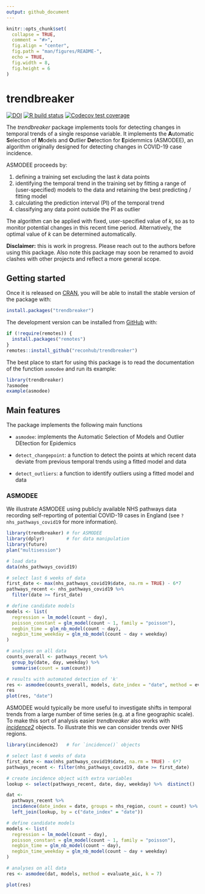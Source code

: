 ```yaml
---
output: github_document
---
```


<!-- README.md is generated from README.Rmd. Please edit that file -->

```r
knitr::opts_chunk$set(
  collapse = TRUE,
  comment = "#>",
  fig.align = "center",
  fig.path = "man/figures/README-",
  echo = TRUE,
  fig.width = 8,
  fig.height = 6
)
```

# trendbreaker

<!-- badges: start -->
[![DOI](https://zenodo.org/badge/DOI/10.5281/zenodo.3888494.svg)](https://doi.org/10.5281/zenodo.3888494)
[![R build status](https://github.com/reconhub/trendbreaker/workflows/R-CMD-check/badge.svg)](https://github.com/reconhub/trendbreaker/actions)
[![Codecov test coverage](https://codecov.io/gh/reconhub/trendbreaker/branch/master/graph/badge.svg)](https://codecov.io/gh/reconhub/trendbreaker?branch=master)
<!-- badges: end -->

The *trendbreaker* package implements tools for detecting changes in temporal
trends of a single response variable. It implements the **A**utomatic 
**S**election of **M**odels and **O**utlier **De**tection for **E**pidemmics 
(ASMODEE), an algorithm originally designed for detecting changes in COVID-19 
case incidence. 

ASMODEE proceeds by:

1. defining a training set excluding the last *k* data points
2. identifying the temporal trend in the training set by fitting a range of
   (user-specified) models to the data and retaining the best predicting /
   fitting model
3. calculating the prediction interval (PI) of the temporal trend
4. classifying any data point outside the PI as outlier

The algorithm can be applied with fixed, user-specified value of *k*, so as to
monitor potential changes in this recent time period. Alternatively, the optimal
value of *k* can be determined automatically.

**Disclaimer:** this is work in progress. Please reach out to the authors before
using this package. Also note this package may soon be renamed to avoid clashes
with other projects and reflect a more general scope.


## Getting started

Once it is released on [CRAN](https://CRAN.R-project.org), you will be able to
install the stable version of the package with:

``` r
install.packages("trendbreaker")
```

The development version can be installed from [GitHub](https://github.com/) with:

``` r
if (!require(remotes)) {
  install.packages("remotes")
}
remotes::install_github("reconhub/trendbreaker")
```

The best place to start for using this package is to read the documentation of
the function `asmodee` and run its example:

```r
library(trendbreaker)
?asmodee
example(asmodee)
```


## Main features

The package implements the following main functions

* `asmodee`: implements the Automatic Selection of Models and Outlier DEtection
  for Epidemics
  
* `detect_changepoint`: a function to detect the points at which recent data
  deviate from previous temporal trends using a fitted model and
  data

* `detect_outliers`: a function to identify outliers using a fitted model and
  data
  


### ASMODEE

We illustrate ASMODEE using publicly available NHS pathways data recording
self-reporting of potential COVID-19 cases in England 
(see `?nhs_pathways_covid19` for more information). 

```r
library(trendbreaker) # for ASMODEE
library(dplyr)        # for data manipulation
library(future)
plan("multisession")

# load data
data(nhs_pathways_covid19)

# select last 6 weeks of data
first_date <- max(nhs_pathways_covid19$date, na.rm = TRUE) - 6*7
pathways_recent <- nhs_pathways_covid19 %>%
  filter(date >= first_date)

# define candidate models
models <- list(
  regression = lm_model(count ~ day),
  poisson_constant = glm_model(count ~ 1, family = "poisson"),
  negbin_time = glm_nb_model(count ~ day),
  negbin_time_weekday = glm_nb_model(count ~ day + weekday)
)

# analyses on all data
counts_overall <- pathways_recent %>%
  group_by(date, day, weekday) %>%
  summarise(count = sum(count))

# results with automated detection of 'k'
res <- asmodee(counts_overall, models, date_index = "date", method = evaluate_aic, simulate_pi = TRUE)
res
plot(res, "date")
```

ASMODEE would typically be more useful to investigate shifts in temporal trends
from a large number of time series (e.g. at a fine geographic scale).  To make
this sort of analysis easier *trendbreaker* also works with 
[*incidence2*](https://github.com/reconhub/incidence2/) objects.  To illustrate
this we can consider trends over NHS regions.

```r
library(incidence2)   # for `incidence()` objects

# select last 6 weeks of data
first_date <- max(nhs_pathways_covid19$date, na.rm = TRUE) - 6*7
pathways_recent <- filter(nhs_pathways_covid19, date >= first_date)

# create incidence object with extra variables
lookup <- select(pathways_recent, date, day, weekday) %>%  distinct()

dat <-
  pathways_recent %>%
  incidence(date_index = date, groups = nhs_region, count = count) %>%
  left_join(lookup, by = c("date_index" = "date"))

# define candidate models
models <- list(
  regression = lm_model(count ~ day),
  poisson_constant = glm_model(count ~ 1, family = "poisson"),
  negbin_time = glm_nb_model(count ~ day),
  negbin_time_weekday = glm_nb_model(count ~ day + weekday)
)

# analyses on all data
res <- asmodee(dat, models, method = evaluate_aic, k = 7)

plot(res)
```
